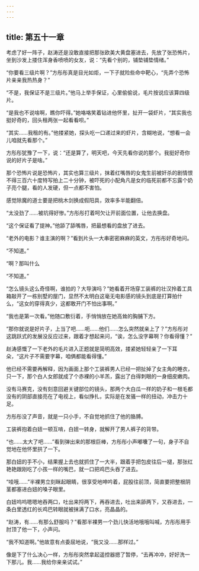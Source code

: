 ```yaml
---
---
---
```

title: 第五十一章
---




考虑了好一阵子，赵涛还是没敢直接把那张欧美大黄盘塞进去，先放了张恐怖片，坐到沙发上搂住浑身香喷喷的女友，说：“先看个别的，铺垫铺垫情绪。”

“你要看三级片啊？”方彤彤真是目光如炬，一下子就险些命中靶心，“先弄个恐怖片亲亲我热热身？”

“不是，我保证不是三级片。”他马上举手保证，心里偷偷说，毛片按说应该算四级片。

“是我也不说啥啊，瞧你吓得。”她咯咯笑着钻进他怀里，扯开一袋虾片，“其实我也挺好奇的，回头租两张一起看看呗。”

“其实……我租的有。”他搂紧她，探头吃一口递过来的虾片，含糊地说，“想看一会儿咱就先看那个。”

方彤彤犹豫了一下，说：“还是算了，明天吧，今天先看你说的那个。我挺好奇你说的好片子是啥。”

那个恐怖片说是恐怖片，其实也算三级片，抹着红嘴唇的女鬼生前被奸杀的剧情恨不得三百六十度特写拍上二十分钟，被吓死的小配角凡是女的临死前都不忘露个奶子亮个腿，看的人发硬，但一点都不害怕。

感觉除魔的道士要是把桃木剑换成假阳具，效率多半能翻倍。

“太没劲了……被坑得好惨。”方彤彤打着呵欠让开前面位置，让他去换盘。

“这个保证看了提神。”他舔了舔嘴唇，把最想看的盘放了进去。

“老外的电影？谁主演的啊？”看到片头一大串密密麻麻的英文，方彤彤好奇地问。

“不知道。”

“啊？那叫什么

“不知道。”

“怎么镜头这么奇怪啊，谁拍的？大导演吗？”她看着开场穿工装裤的壮汉拎着工具箱敲开了一栋别墅的屋门，显然不太明白这毫无电影感的镜头到底是打算拍什么，“这女的穿得真少，这都敢开门不怕出事啊。”

“我也是第一次看。”他随口敷衍着，手悄悄放在她高耸的胸脯下方。

“那你就说是好片子，上当了吧……呃……他们……怎么突然就亲上了？”方彤彤对这跳跃式的发展没反应过来，跟着才想起来问，“诶，怎么没字幕啊？你看得懂？”

赵涛感慨了一下老外的毛片进入正题就是简明高效，搂紧她轻轻亲了一下耳朵，“这片子不需要字幕，咱俩都能看得懂。”

他已经不需要再解释，因为画面上那个工装裤男人已经一把扯掉了女主角的睡衣，只一下，那个白人女郎就成了个赤裸的小羊羔，露出了白得刺眼的一身细皮嫩肉。

没有马赛克，没有刻意回避关键部位的镜头，那两个大白瓜一样的奶子和一根毛都没有的阴部直接亮在了电视上，看似挣扎，实际是在发骚一样的扭动，冲击力十足。

方彤彤没了声音，就是一只小手，不自觉地抓住了他的胳膊。

工装裤抱着白妞一顿互啃，白妞一转身，就解开了男人裤子的背带。

“也……太大了吧……”看到弹出来的那根巨棒，方彤彤小声嘟囔了一句，身子不自觉地在他怀里拱了一下。

那白妞的手不小，结果握上去也就抓住了一大半，跟着手把包皮往后一褪，那张红艳艳跟刚吃了小孩一样的嘴巴，就一口把鸡巴头吞了进去。

“哇哦……”半裸男立刻眯起眼睛，很享受地呻吟着，屁股往前顶，简直要把整根阴茎都塞进白妞的嗓子眼里。

白妞呜呜嗯嗯地吞两口，吐出来捋两下，再吞进去，吐出来舔两下，又吞进去，一条白里透红的长鸡巴转眼就被抹满了口水，亮晶晶的。

“赵涛，有……有那么舒服吗？”看那半裸男一个劲儿快活地哦哦叫喊，方彤彤用手肘顶了他一下，小声问。

“我不知道啊。”他故意有点委屈地说，“我又没……那样过。”

像是下了什么决心一样，方彤彤突然拿起遥控器摁了暂停，“去再冲冲，好好洗一下那儿。我……我给你亲亲试试。”